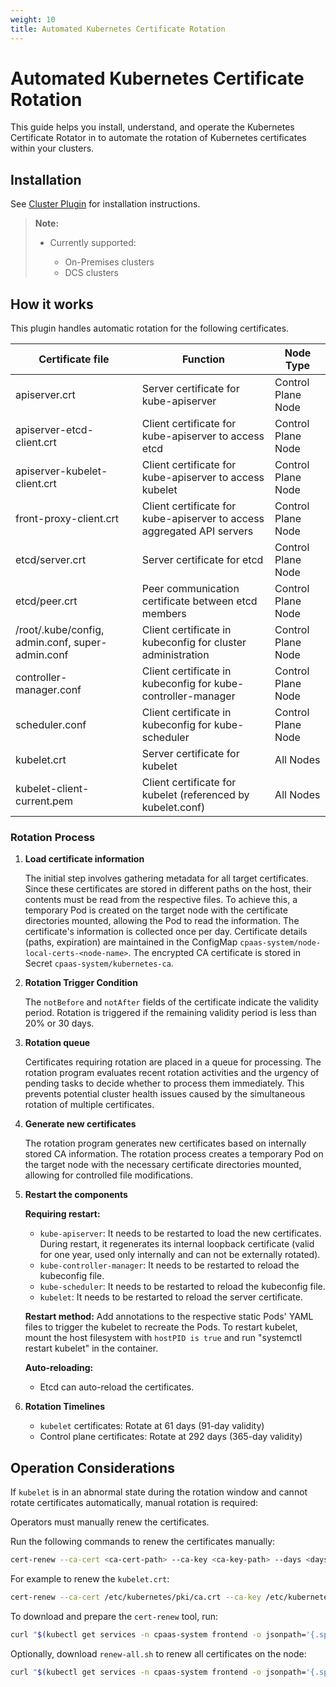 ```yaml
---
weight: 10
title: Automated Kubernetes Certificate Rotation
---
```


# Automated Kubernetes Certificate Rotation

This guide helps you install, understand, and operate the Kubernetes Certificate Rotator in <Term name="productShort" textCase="upper" /> to automate the rotation of Kubernetes certificates within your clusters.

## Installation

See [Cluster Plugin](/extend/cluster_plugin.mdx) for installation instructions.

> **Note:**
>
> * Currently supported:
>
>   * On-Premises clusters
>   * DCS clusters

## How it works

This plugin handles automatic rotation for the following certificates.

| Certificate file                                 | Function                                                               | Node Type          |
| ------------------------------------------------ | ---------------------------------------------------------------------- | ------------------ |
| apiserver.crt                                    | Server certificate for kube-apiserver                                  | Control Plane Node |
| apiserver-etcd-client.crt                        | Client certificate for kube-apiserver to access etcd                   | Control Plane Node |
| apiserver-kubelet-client.crt                     | Client certificate for kube-apiserver to access kubelet                | Control Plane Node |
| front-proxy-client.crt                           | Client certificate for kube-apiserver to access aggregated API servers | Control Plane Node |
| etcd/server.crt                                  | Server certificate for etcd                                            | Control Plane Node |
| etcd/peer.crt                                    | Peer communication certificate between etcd members                    | Control Plane Node |
| /root/.kube/config, admin.conf, super-admin.conf | Client certificate in kubeconfig for cluster administration            | Control Plane Node |
| controller-manager.conf                          | Client certificate in kubeconfig for kube-controller-manager           | Control Plane Node |
| scheduler.conf                                   | Client certificate in kubeconfig for kube-scheduler                    | Control Plane Node |
| kubelet.crt                                      | Server certificate for kubelet                                         | All Nodes          |
| kubelet-client-current.pem                       | Client certificate for kubelet (referenced by kubelet.conf)            | All Nodes          |

### Rotation Process

1.  **Load certificate information**

    The initial step involves gathering metadata for all target certificates. Since these certificates are stored in different paths on the host, their contents must be read from the respective files. To achieve this, a temporary Pod is created on the target node with the certificate directories mounted, allowing the Pod to read the information. The certificate's information is collected once per day. Certificate details (paths, expiration) are maintained in the ConfigMap `cpaas-system/node-local-certs-<node-name>`. The encrypted CA certificate is stored in Secret `cpaas-system/kubernetes-ca`.

2.  **Rotation Trigger Condition**

    The `notBefore` and `notAfter` fields of the certificate indicate the validity period. Rotation is triggered if the remaining validity period is less than 20% or 30 days.

3.  **Rotation queue**

    Certificates requiring rotation are placed in a queue for processing. The rotation program evaluates recent rotation activities and the urgency of pending tasks to decide whether to process them immediately. This prevents potential cluster health issues caused by the simultaneous rotation of multiple certificates.

4.  **Generate new certificates**

    The rotation program generates new certificates based on internally stored CA information. The rotation process creates a temporary Pod on the target node with the necessary certificate directories mounted, allowing for controlled file modifications.

5.  **Restart the components**

    **Requiring restart:**

      * `kube-apiserver`: It needs to be restarted to load the new certificates. During restart, it regenerates its internal loopback certificate (valid for one year, used only internally and can not be externally rotated).
      * `kube-controller-manager`: It needs to be restarted to reload the kubeconfig file.
      * `kube-scheduler`: It needs to be restarted to reload the kubeconfig file.
      * `kubelet`: It needs to be restarted to reload the server certificate.

    **Restart method:** Add annotations to the respective static Pods' YAML files to trigger the kubelet to recreate the Pods. To restart kubelet, mount the host filesystem with `hostPID is true` and run "systemctl restart kubelet" in the container.

    **Auto-reloading:**

      * Etcd can auto-reload the certificates.

6.  **Rotation Timelines**

      * `kubelet` certificates: Rotate at 61 days (91-day validity)
      * Control plane certificates: Rotate at 292 days (365-day validity)

## Operation Considerations

If `kubelet` is in an abnormal state during the rotation window and cannot rotate certificates automatically, manual rotation is required:

Operators must manually renew the certificates.

Run the following commands to renew the certificates manually:

```bash
cert-renew --ca-cert <ca-cert-path> --ca-key <ca-key-path> --days <days> <certificate or kubeconfig 1> <certificate or kubeconfig 2> ...
```

For example to renew the `kubelet.crt`:

```bash
cert-renew --ca-cert /etc/kubernetes/pki/ca.crt --ca-key /etc/kubernetes/pki/ca.key --days 91 /etc/kubernetes/pki/kubelet.crt
```

To download and prepare the `cert-renew` tool, run:

```bash
curl "$(kubectl get services -n cpaas-system frontend -o jsonpath='{.spec.clusterIP}'):8080/cluster-cert-rotator/download/cert-renew" -o ./cert-renew && chmod +x ./cert-renew
```

Optionally, download `renew-all.sh` to renew all certificates on the node:

```bash
curl "$(kubectl get services -n cpaas-system frontend -o jsonpath='{.spec.clusterIP}'):8080/cluster-cert-rotator/download/renew-all.sh" -o ./renew-all.sh
```
